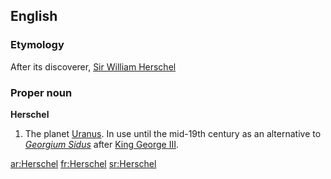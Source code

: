 ==English==

===Etymology===
After its discoverer, [[w:Sir William Herschel|Sir William Herschel]]

===Proper noun===
'''Herschel'''

# {{astronomy|obsolete}} The planet [[Uranus]]. In use until the mid-19th century as an alternative to ''[[Georgium Sidus]]'' after [[w:George III of the United Kingdom|King George III]].

[[ar:Herschel]]
[[fr:Herschel]]
[[sr:Herschel]]